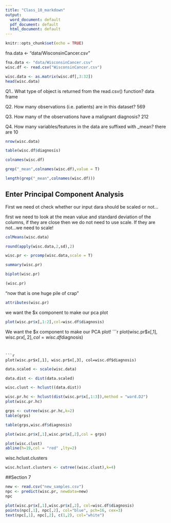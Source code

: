 ```yaml
---
title: "Class_10_markdown"
output:
  word_document: default
  pdf_document: default
  html_document: default
---
```


```r
knitr::opts_chunk$set(echo = TRUE)
```

fna.data <- "data/WisconsinCancer.csv"
```r
fna.data <- "data/WisconsinCancer.csv"
wisc.df <- read.csv("WisconsinCancer.csv")


```

```r
wisc.data <- as.matrix(wisc.df[,3:32])
head(wisc.data)
```


Q1.. What type of object is returned from the read.csv() function? 
data frame

Q2. How many observations (i.e. patients) are in this dataset? 
569

Q3. How many of the observations have a malignant diagnosis? 
 212
 
Q4. How many variables/features in the data are suffixed with _mean? 
 there are 10

```r
nrow(wisc.data)
```
```r
table(wisc.df$diagnosis)
```

```r
colnames(wisc.df)
```

```r
grep("_mean",colnames(wisc.df),value = T)
```


```r
length(grep("_mean",colnames(wisc.df)))
```

## Enter Principal Component Analysis

First we need ot check whether our input dara should be scaled or not...

first we need to look at the mean value and standard deviation of the columns, if they are close then we do not need to use scale. If they are not...we need to scale!


```r
colMeans(wisc.data)
```


```r
round(apply(wisc.data,2,sd),2)
```


```r
wisc.pr <- prcomp(wisc.data,scale = T)
```

```r
summary(wisc.pr)
```

```r
biplot(wisc.pr)
```
```r
(wisc.pr)
```

"now that is one huge pile of crap"

```r
attributes(wisc.pr)
```

we want the $x component to make our pca plot

```r
plot(wisc.pr$x[,1:2],col=wisc.df$diagnosis)
```

We want the $x component to make our PCA plot!
```r
plot(wisc.pr$x[,1], wisc.pr$x[,2], col=wisc.df$diagnosis)
```


```r
plot(wisc.pr$x[,1], wisc.pr$x[,3], col=wisc.df$diagnosis)
```



```r
data.scaled <- scale(wisc.data)
```

```r
data.dist <- dist(data.scaled)
```

```r
wisc.clust <- hclust((data.dist))
```

```r
wisc.pr.hc <- hclust(dist(wisc.pr$x[,1:3]),method = "ward.D2")
plot(wisc.pr.hc)
```


```r
grps <- cutree(wisc.pr.hc,k=2)
table(grps)
```


```r
table(grps,wisc.df$diagnosis)
```



```r
plot(wisc.pr$x[,1],wisc.pr$x[,2],col = grps)
```





```r
plot(wisc.clust)
abline(h=19,col = "red" ,lty=2)
```


wisc.hclust.clusters 
```r
wisc.hclust.clusters <- cutree((wisc.clust),k=4)
```






##Section 7

```r
new <- read.csv("new_samples.csv")
npc <- predict(wisc.pr, newdata=new)
npc
```


```r
plot(wisc.pr$x[,1],wisc.pr$x[,2], col=wisc.df$diagnosis)
points(npc[,1], npc[,2], col="blue", pch=16, cex=3)
text(npc[,1], npc[,2], c(1,2), col="white")
```


